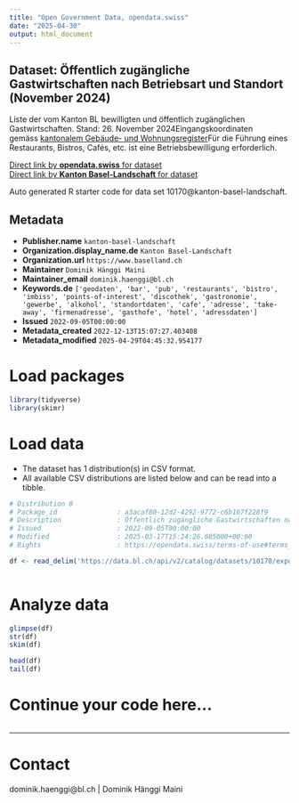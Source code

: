 ```yaml
---
title: "Open Government Data, opendata.swiss"
date: "2025-04-30"
output: html_document
---
```


## Dataset: Öffentlich zugängliche Gastwirtschaften nach Betriebsart und Standort (November 2024)

Liste der vom Kanton BL bewilligten und öffentlich zugänglichen Gastwirtschaften. Stand: 26. November 2024Eingangskoordinaten gemäss [kantonalem Gebäude- und Wohnungsregister](https://data.bl.ch/explore/dataset/12180)Für die Führung eines Restaurants, Bistros, Cafés, etc. ist eine Betriebsbewilligung erforderlich.

[Direct link by **opendata.swiss** for dataset](https://opendata.swiss/de/dataset/offentlich-zugangliche-gastwirtschaften-nach-betriebsart-und-standort-juli-2022)<br>
[Direct link by **Kanton Basel-Landschaft** for dataset](https://data.bl.ch/explore/dataset/10170/)

Auto generated R starter code for data set 10170@kanton-basel-landschaft.

## Metadata

- **Publisher.name** `kanton-basel-landschaft`
- **Organization.display_name.de** `Kanton Basel-Landschaft`
- **Organization.url** `https://www.baselland.ch`
- **Maintainer** `Dominik Hänggi Maini`
- **Maintainer_email** `dominik.haenggi@bl.ch`
- **Keywords.de** `['geodaten', 'bar', 'pub', 'restaurants', 'bistro', 'imbiss', 'points-of-interest', 'discothek', 'gastronomie', 'gewerbe', 'alkohol', 'standortdaten', 'cafe', 'adresse', 'take-away', 'firmenadresse', 'gasthofe', 'hotel', 'adressdaten']`
- **Issued** `2022-09-05T00:00:00`
- **Metadata_created** `2022-12-13T15:07:27.403408`
- **Metadata_modified** `2025-04-29T04:45:32.954177`


# Load packages

```r

library(tidyverse)
library(skimr)

```

# Load data

-   The dataset has 1 distribution(s) in CSV format.
-   All available CSV distributions are listed below and can be read into a tibble.

```r

# Distribution 0
# Package_id               : a3acaf80-12d2-4292-9772-c6b167f228f9
# Description              : Öffentlich zugängliche Gastwirtschaften nach Betriebsart und Standort (November 2024) (csv)
# Issued                   : 2022-09-05T00:00:00
# Modified                 : 2025-03-17T15:24:26.085000+00:00
# Rights                   : https://opendata.swiss/terms-of-use#terms_by

df <- read_delim('https://data.bl.ch/api/v2/catalog/datasets/10170/exports/csv?use_labels=true')



```

# Analyze data

```r

glimpse(df)
str(df)
skim(df)

head(df)
tail(df)

```

# Continue your code here...

```r

```

------------------------------------------------------------------------

# Contact

dominik.haenggi@bl.ch | Dominik Hänggi Maini
